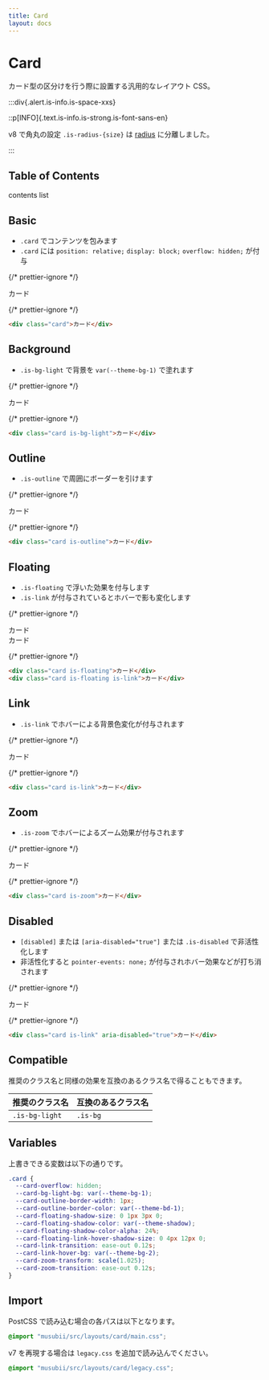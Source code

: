 ```yaml
---
title: Card
layout: docs
---
```


# Card

カード型の区分けを行う際に設置する汎用的なレイアウト CSS。

:::div{.alert.is-info.is-space-xxs}

::p[INFO]{.text.is-info.is-strong.is-font-sans-en}

v8 で角丸の設定 `.is-radius-{size}` は [radius](/docs/radius) に分離しました。

:::

## Table of Contents

contents list

## Basic

- `.card` でコンテンツを包みます
- `.card` には `position: relative;` `display: block;` `overflow: hidden;` が付与

{/* prettier-ignore */}
<div className="docs-preview">
  <div className="card">カード</div>
</div>

{/* prettier-ignore */}
```html
<div class="card">カード</div>
```

## Background

- `.is-bg-light` で背景を `var(--theme-bg-1)` で塗れます

{/* prettier-ignore */}
<div className="docs-preview">
  <div className="card is-bg-light">カード</div>
</div>

{/* prettier-ignore */}
```html
<div class="card is-bg-light">カード</div>
```

## Outline

- `.is-outline` で周囲にボーダーを引けます

{/* prettier-ignore */}
<div className="docs-preview">
  <div className="card is-outline">カード</div>
</div>

{/* prettier-ignore */}
```html
<div class="card is-outline">カード</div>
```

## Floating

- `.is-floating` で浮いた効果を付与します
- `.is-link` が付与されているとホバーで影も変化します

{/* prettier-ignore */}
<div className="docs-preview">
  <div className="box is-space-md">
    <div className="card is-floating">カード</div>
    <div className="card is-floating is-link">カード</div>
  </div>
</div>

{/* prettier-ignore */}
```html
<div class="card is-floating">カード</div>
<div class="card is-floating is-link">カード</div>
```

## Link

- `.is-link` でホバーによる背景色変化が付与されます

{/* prettier-ignore */}
<div className="docs-preview">
  <div className="card is-link">カード</div>
</div>

{/* prettier-ignore */}
```html
<div class="card is-link">カード</div>
```

## Zoom

- `.is-zoom` でホバーによるズーム効果が付与されます

{/* prettier-ignore */}
<div className="docs-preview">
  <div className="card is-zoom">カード</div>
</div>

{/* prettier-ignore */}
```html
<div class="card is-zoom">カード</div>
```

## Disabled

- `[disabled]` または `[aria-disabled="true"]` または `.is-disabled` で非活性化します
- 非活性化すると `pointer-events: none;` が付与されホバー効果などが打ち消されます

{/* prettier-ignore */}
<div className="docs-preview">
  <div className="card is-link" aria-disabled="true">カード</div>
</div>

{/* prettier-ignore */}
```html
<div class="card is-link" aria-disabled="true">カード</div>
```

## Compatible

推奨のクラス名と同様の効果を互換のあるクラス名で得ることもできます。

| 推奨のクラス名 | 互換のあるクラス名 |
| -------------- | ------------------ |
| `.is-bg-light` | `.is-bg`           |

## Variables

上書きできる変数は以下の通りです。

```css
.card {
  --card-overflow: hidden;
  --card-bg-light-bg: var(--theme-bg-1);
  --card-outline-border-width: 1px;
  --card-outline-border-color: var(--theme-bd-1);
  --card-floating-shadow-size: 0 1px 3px 0;
  --card-floating-shadow-color: var(--theme-shadow);
  --card-floating-shadow-color-alpha: 24%;
  --card-floating-link-hover-shadow-size: 0 4px 12px 0;
  --card-link-transition: ease-out 0.12s;
  --card-link-hover-bg: var(--theme-bg-2);
  --card-zoom-transform: scale(1.025);
  --card-zoom-transition: ease-out 0.12s;
}
```

## Import

PostCSS で読み込む場合の各パスは以下となります。

```css
@import "musubii/src/layouts/card/main.css";
```

v7 を再現する場合は `legacy.css` を追加で読み込んでください。

```css
@import "musubii/src/layouts/card/legacy.css";
```
